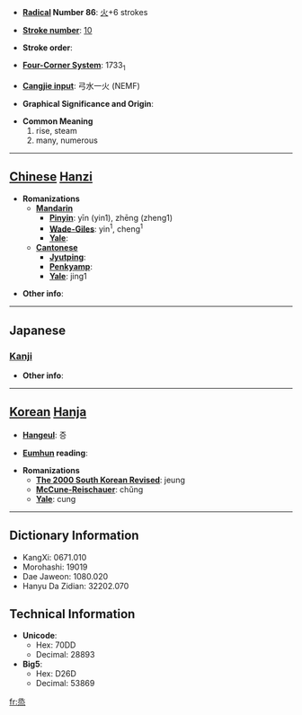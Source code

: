* '''[[Wiktionary:Chinese radical index| Radical]] Number 86''': [[Wiktionary:Chinese radical index 火|火]]+6 strokes

* '''[[Wiktionary:Chinese total strokes index|Stroke number]]''': [[Wiktionary:Chinese total strokes index 10|10]]

* '''Stroke order''': 

* '''[[Wiktionary:Chinese four corner index|Four-Corner System]]''': 1733<sub>1</sub>

* '''[[Wiktionary:Chinese Cangjie index|Cangjie input]]''': 弓水一火 (NEMF)

* '''Graphical Significance and Origin''': 

* '''Common Meaning'''
*#rise, steam
*# many, numerous


----

== [[Chinese]] [[Hanzi]] ==

* '''Romanizations'''
** '''[[Mandarin]]'''
*** '''[[Pinyin]]''': yīn (yin1), zhēng (zheng1)
*** '''[[Wade-Giles]]''': yin<sup>1</sup>, cheng<sup>1</sup>
*** '''[[Yale]]''': 
** '''[[Cantonese]]'''
*** '''[[Jyutping]]''':
*** '''[[Penkyamp]]''': 
*** '''[[Yale]]''': jing1

* '''Other info''': 

----

==Japanese==
===[[Kanji]]===
{{kanji|on readings=[[じょう]] (jō), [[しょう]] (shō)
|kun readings=[[むす]] (musu), [[もろもろ]] (moromoro)
}}

* '''Other info''':  

----

== [[Korean]] [[Hanja]] ==

* '''[[Hangeul]]''': 증

* '''[[Eumhun]] reading''': 

* '''Romanizations'''
** '''[[The 2000 South Korean Revised Romanization|The 2000 South Korean Revised]]''': jeung
** '''[[McCune-Reischauer]]''': chŭng
** '''[[Yale]]''': cung

----

== Dictionary Information ==

* KangXi: 0671.010
* Morohashi: 19019
* Dae Jaweon: 1080.020
* Hanyu Da Zidian: 32202.070

== Technical Information ==

* '''Unicode''':
** Hex: 70DD
** Decimal: 28893
* '''Big5''':
** Hex: D26D
** Decimal: 53869

[[fr:烝]]
